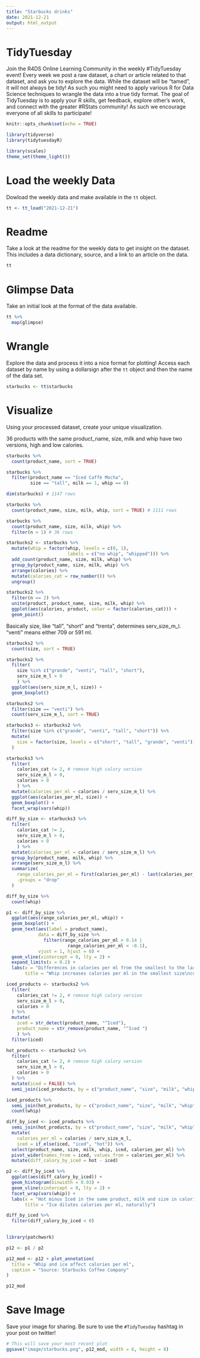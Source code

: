 ```yaml
---
title: "Starbucks drinks"
date: 2021-12-21
output: html_output
---
```


# TidyTuesday

Join the R4DS Online Learning Community in the weekly #TidyTuesday event!
Every week we post a raw dataset, a chart or article related to that dataset, and ask you to explore the data.
While the dataset will be “tamed”, it will not always be tidy! As such you might need to apply various R for Data Science techniques to wrangle the data into a true tidy format.
The goal of TidyTuesday is to apply your R skills, get feedback, explore other’s work, and connect with the greater #RStats community!
As such we encourage everyone of all skills to participate!

```r

knitr::opts_chunk$set(echo = TRUE)

library(tidyverse)
library(tidytuesdayR)

library(scales)
theme_set(theme_light())

```

# Load the weekly Data

Dowload the weekly data and make available in the `tt` object.

```r

tt <- tt_load("2021-12-21")

```


# Readme

Take a look at the readme for the weekly data to get insight on the dataset.
This includes a data dictionary, source, and a link to an article on the data.

```r

tt

```


# Glimpse Data

Take an initial look at the format of the data available.

```r

tt %>% 
  map(glimpse)

```

# Wrangle

Explore the data and process it into a nice format for plotting! Access each dataset by name by using a dollarsign after the `tt` object and then the name of the data set.

```r

starbucks <- tt$starbucks

```


# Visualize

Using your processed dataset, create your unique visualization.

36 products with the same product_name, size, milk and whip have two versions, high and low calories.

```r

starbucks %>% 
  count(product_name, sort = TRUE)

starbucks %>% 
  filter(product_name == "Iced Caffè Mocha",
         size == "tall", milk == 1, whip == 0)

dim(starbucks) # 1147 rows

starbucks %>% 
  count(product_name, size, milk, whip, sort = TRUE) # 1111 rows

starbucks %>% 
  count(product_name, size, milk, whip) %>% 
  filter(n > 1) # 36 rows

starbucks2 <- starbucks %>% 
  mutate(whip = factor(whip, levels = c(0, 1),
                       labels = c("no whip", "whipped"))) %>% 
  add_count(product_name, size, milk, whip) %>% 
  group_by(product_name, size, milk, whip) %>% 
  arrange(calories) %>% 
  mutate(calories_cat = row_number()) %>% 
  ungroup()

```

```r

starbucks2 %>% 
  filter(n == 2) %>% 
  unite(product, product_name, size, milk, whip) %>% 
  ggplot(aes(calories, product, color = factor(calories_cat))) +
  geom_point()

```

Basically size, like "tall", "short" and "trenta", determines serv_size_m_l. "venti" means either 709 or 591 ml.

```r

starbucks2 %>% 
  count(size, sort = TRUE)

starbucks2 %>% 
  filter(
    size %in% c("grande", "venti", "tall", "short"),
    serv_size_m_l > 0
    ) %>% 
  ggplot(aes(serv_size_m_l, size)) +
  geom_boxplot()

starbucks2 %>% 
  filter(size == "venti") %>% 
  count(serv_size_m_l, sort = TRUE)

```

```r

starbucks3 <- starbucks2 %>% 
  filter(size %in% c("grande", "venti", "tall", "short")) %>% 
  mutate(
    size = factor(size, levels = c("short", "tall", "grande", "venti"))
  )

starbucks3 %>% 
  filter(
    calories_cat != 2, # remove high calory version
    serv_size_m_l > 0,
    calories > 0
    ) %>% 
  mutate(calories_per_ml = calories / serv_size_m_l) %>% 
  ggplot(aes(calories_per_ml, size)) +
  geom_boxplot() +
  facet_wrap(vars(whip))

diff_by_size <- starbucks3 %>% 
  filter(
    calories_cat != 2, 
    serv_size_m_l > 0,
    calories > 0
    ) %>% 
  mutate(calories_per_ml = calories / serv_size_m_l) %>% 
  group_by(product_name, milk, whip) %>% 
  arrange(serv_size_m_l) %>% 
  summarize(
    range_calories_per_ml = first(calories_per_ml) - last(calories_per_ml),
    .groups = "drop"
  )

diff_by_size %>% 
  count(whip)

p1 <- diff_by_size %>%
  ggplot(aes(range_calories_per_ml, whip)) +
  geom_boxplot() +
  geom_text(aes(label = product_name),
            data = diff_by_size %>% 
              filter(range_calories_per_ml > 0.14 |
                       range_calories_per_ml < -0.1),
            vjust = 1, hjust = 0) +
  geom_vline(xintercept = 0, lty = 2) +
  expand_limits(x = 0.2) +
  labs(x = "Differences in calories per ml from the smallest to the largest size\nin the same product and milk ", y = NULL,
       title = "Whip increases calories per ml in the smallest size\ncompared to the largest size")

```


```r

iced_products <- starbucks2 %>% 
  filter(
    calories_cat != 2, # remove high calory version
    serv_size_m_l > 0,
    calories > 0
  ) %>% 
  mutate(
    iced = str_detect(product_name, "^Iced"),
    product_name = str_remove(product_name, "^Iced ")
    ) %>% 
  filter(iced)

hot_products <- starbucks2 %>% 
  filter(
    calories_cat != 2, # remove high calory version
    serv_size_m_l > 0,
    calories > 0
  ) %>% 
  mutate(iced = FALSE) %>% 
  semi_join(iced_products, by = c("product_name", "size", "milk", "whip"))

iced_products %>% 
  semi_join(hot_products, by = c("product_name", "size", "milk", "whip")) %>%   bind_rows(hot_products) %>% 
  count(whip)

diff_by_iced <- iced_products %>% 
  semi_join(hot_products, by = c("product_name", "size", "milk", "whip")) %>%   bind_rows(hot_products) %>% 
  mutate(
    calories_per_ml = calories / serv_size_m_l,
    iced = if_else(iced, "iced", "hot")) %>% 
  select(product_name, size, milk, whip, iced, calories_per_ml) %>% 
  pivot_wider(names_from = iced, values_from = calories_per_ml) %>% 
  mutate(diff_calory_by_iced = hot - iced)

p2 <- diff_by_iced %>% 
  ggplot(aes(diff_calory_by_iced)) +
  geom_histogram(binwidth = 0.03) +
  geom_vline(xintercept = 0, lty = 2) +
  facet_wrap(vars(whip)) +
  labs(x = "Hot minus Iced in the same product, milk and size in calories per ml",
       title = "Ice dilutes calories per ml, naturally")

diff_by_iced %>% 
  filter(diff_calory_by_iced < 0)
  
```

```r
library(patchwork)

p12 <- p1 / p2

p12_mod <- p12 + plot_annotation(
  title = "Whip and ice affect calories per ml",
  caption = "Source: Starbucks Coffee Company"
)

p12_mod
```


# Save Image

Save your image for sharing. Be sure to use the `#TidyTuesday` hashtag in your post on twitter! 

```r

# This will save your most recent plot
ggsave("image/starbucks.png", p12_mod, width = 6, height = 8)

```
